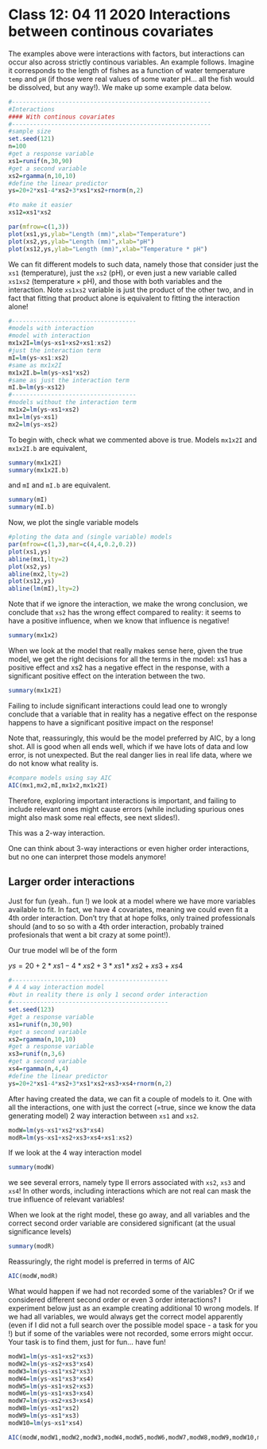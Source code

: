 # Class 12: 04 11 2020 Interactions between continous covariates {#aula13}

The examples above were interactions with factors, but interactions can occur also across strictly continous variables. An example follows. Imagine it corresponds to the length of fishes as a function of water temperature `temp` and `pH` (if those were real values of some water pH... all the fish would be dissolved, but any way!). We make up some example data below.

```r


#--------------------------------------------------------
#Interactions
#### With continous covariates
#--------------------------------------------------------
#sample size
set.seed(121)
n=100
#get a response variable
xs1=runif(n,30,90)
#get a second variable
xs2=rgamma(n,10,10)
#define the linear predictor
ys=20+2*xs1-4*xs2+3*xs1*xs2+rnorm(n,2)

#to make it easier
xs12=xs1*xs2

par(mfrow=c(1,3))
plot(xs1,ys,ylab="Length (mm)",xlab="Temperature")
plot(xs2,ys,ylab="Length (mm)",xlab="pH")
plot(xs12,ys,ylab="Length (mm)",xlab="Temperature * pH")
```

We can fit different models to such data, namely those that consider just the `xs1` (temperature), just the `xs2` (pH), or even just a new variable called `xs1xs2` (temperature $\times$ pH), and those with both variables and the interaction. Note `xs1xs2` variable is just the product of the other two, and in fact that fitting that product alone is equivalent to fitting the interaction alone!

```r
#-----------------------------------
#models with interaction
#model with interaction
mx1x2I=lm(ys~xs1+xs2+xs1:xs2)
#just the interaction term
mI=lm(ys~xs1:xs2)
#same as mx1x2I
mx1x2I.b=lm(ys~xs1*xs2)
#same as just the interaction term
mI.b=lm(ys~xs12)
#-----------------------------------
#models without the interaction term
mx1x2=lm(ys~xs1+xs2)
mx1=lm(ys~xs1)
mx2=lm(ys~xs2)
```


To begin with, check what we commented above is true. Models `mx1x2I` and `mx1x2I.b` are equivalent, 


```r
summary(mx1x2I)
summary(mx1x2I.b)
```

and `mI` and `mI.b` are equivalent.


```r
summary(mI)
summary(mI.b)
```


Now, we plot the single variable models

```r
#ploting the data and (single variable) models
par(mfrow=c(1,3),mar=c(4,4,0.2,0.2))
plot(xs1,ys)
abline(mx1,lty=2)
plot(xs2,ys)
abline(mx2,lty=2)
plot(xs12,ys)
abline(lm(mI),lty=2)
```

Note that if we ignore the interaction, we make the wrong conclusion, we conclude that `xs2` has the wrong effect compared to reality: it seems to have a positive influence, when we know that influence is negative!

```r
summary(mx1x2)
```

When we look at the model that really makes sense here, given the true model, we get the right decisions for all the terms in the model: xs1 has a positive effect and xs2 has a negative effect in the response, with a significant positive effect on the interation between the two.

```r
summary(mx1x2I)
```

Failing to include significant interactions could lead one to wrongly conclude that a variable that in reality has a negative effect on the response happens to have a significant positive impact on the response!

Note that, reassuringly, this would be the model preferred by AIC, by a long shot. All is good when all ends well, which if we have lots of data and low error,  is not unexpected. But the real danger lies in real life data, where we do not know what reality is.

```r
#compare models using say AIC
AIC(mx1,mx2,mI,mx1x2,mx1x2I)
```
Therefore, exploring important interactions is important, and failing to include relevant ones might cause errors (while including spurious ones might also mask some real effects, see next slides!).

This was a 2-way interaction. 

One can think about 3-way interactions or even higher order interactions, but no one can interpret those models anymore!

## Larger order interactions

Just for fun (yeah.. fun !) we look at a model where we have more variables available to fit. In fact, we have 4 covariates, meaning we could even fit a 4th order interaction. Don't try that at hope folks, only trained professionals should (and to so so with a 4th order interaction, probably trained profesionals that went a bit crazy at some point!).

Our true model wll be of the form

$ys=20+2*xs1-4*xs2+3*xs1*xs2+xs3+xs4$

```r

#--------------------------------------------
# A 4 way interaction model
#but in reality there is only 1 second order interaction
#--------------------------------------------
set.seed(123)
#get a response variable
xs1=runif(n,30,90)
#get a second variable
xs2=rgamma(n,10,10)
#get a response variable
xs3=runif(n,3,6)
#get a second variable
xs4=rgamma(n,4,4)
#define the linear predictor
ys=20+2*xs1-4*xs2+3*xs1*xs2+xs3+xs4+rnorm(n,2)
```

After having created the data, we can fit a couple of models to it. One with all the interactions, one with just the correct (=true, since we know the data generating model) 2 way interaction between `xs1` and `xs2`.

```r
modW=lm(ys~xs1*xs2*xs3*xs4)
modR=lm(ys~xs1+xs2+xs3+xs4+xs1:xs2)
```

If we look at the 4 way interaction model

```r
summary(modW)
```

we see several errors, namely type II errors associated with `xs2`, `xs3` and `xs4`! In other words, including interactions which are not real can mask the true influence of relevant variables!

When we look at the right model, these go away, and all variables and the correct second order variable are considered significant (at the usual significance levels)

```r
summary(modR)
```

Reassuringly, the right model is preferred in terms of AIC

```r
AIC(modW,modR)
```

What would happen if we had not recorded some of the variables? Or if we considered different second order or even 3 order interactions? I experiment below just as an example creating additional 10 wrong models. If we had all variables, we would always get the correct model apparently (even if I did not a full search over the possible model space - a task for you !) but if some of the variables were not recorded, some errors might occur. Your task is to find them, just for fun... have fun!

```r
modW1=lm(ys~xs1+xs2*xs3)
modW2=lm(ys~xs2+xs3*xs4)
modW3=lm(ys~xs1*xs2*xs3)
modW4=lm(ys~xs1*xs3*xs4)
modW5=lm(ys~xs1+xs2+xs3)
modW6=lm(ys~xs1+xs3+xs4)
modW7=lm(ys~xs2+xs3+xs4)
modW8=lm(ys~xs1*xs2)
modW9=lm(ys~xs1*xs3)
modW10=lm(ys~xs1*xs4)

```


```r
AIC(modW,modW1,modW2,modW3,modW4,modW5,modW6,modW7,modW8,modW9,modW10,modR)
```

